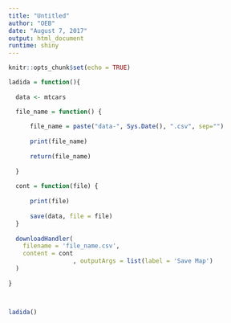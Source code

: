 ```yaml
---
title: "Untitled"
author: "OEB"
date: "August 7, 2017"
output: html_document
runtime: shiny
---
```


```r
knitr::opts_chunk$set(echo = TRUE)
```

```r

ladida = function(){
  
  data <- mtcars

  file_name = function() {
      
      file_name = paste("data-", Sys.Date(), ".csv", sep="")
  
      print(file_name)
      
      return(file_name)
      
  }
  
  cont = function(file) {
      
      print(file)
      
      save(data, file = file)
  }
  
  downloadHandler(
    filename = 'file_name.csv',
    content = cont
                  , outputArgs = list(label = 'Save Map')
  )
  
}



ladida()

```

